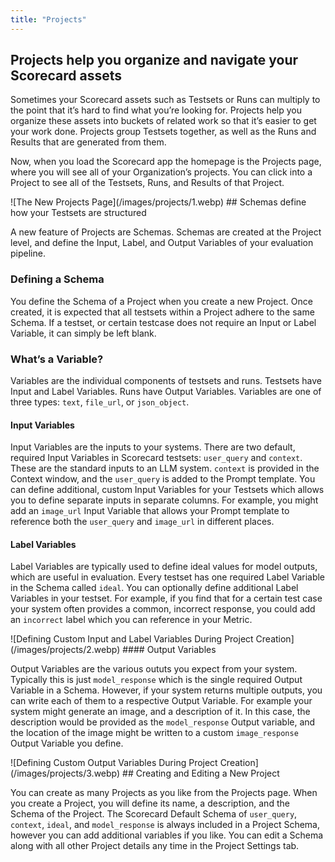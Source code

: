 ```yaml
---
title: "Projects"
---
```


## Projects help you organize and navigate your Scorecard assets

Sometimes your Scorecard assets such as Testsets or Runs can multiply to the point that it’s hard to find what you’re looking for. Projects help you organize these assets into buckets of related work so that it’s easier to get your work done. Projects group Testsets together, as well as the Runs and Results that are generated from them.

Now, when you load the Scorecard app the homepage is the Projects page, where you will see all of your Organization’s projects. You can click into a Project to see all of the Testsets, Runs, and Results of that Project.
<Frame caption="The New Projects Page">
![The New Projects Page](/images/projects/1.webp)
</Frame>
## Schemas define how your Testsets are structured

A new feature of Projects are Schemas. Schemas are created at the Project level, and define the Input, Label, and Output Variables of your evaluation pipeline.

### Defining a Schema

You define the Schema of a Project when you create a new Project. Once created, it is expected that all testsets within a Project adhere to the same Schema. If a testset, or certain testcase does not require an Input or Label Variable, it can simply be left blank.

### What’s a Variable?

Variables are the individual components of testsets and runs. Testsets have Input and Label Variables. Runs have Output Variables. Variables are one of three types: `text`, `file_url`, or `json_object`.

#### Input Variables

Input Variables are the inputs to your systems. There are two default, required Input Variables in Scorecard testsets: `user_query` and `context`. These are the standard inputs to an LLM system. `context` is provided in the Context window, and the `user_query` is added to the Prompt template. You can define additional, custom Input Variables for your Testsets which allows you to define separate inputs in separate columns. For example, you might add an `image_url` Input Variable that allows your Prompt template to reference both the `user_query` and `image_url` in different places.

#### Label Variables

Label Variables are typically used to define ideal values for model outputs, which are useful in evaluation. Every testset has one required Label Variable in the Schema called `ideal`. You can optionally define additional Label Variables in your testset. For example, if you find that for a certain test case your system often provides a common, incorrect response, you could add an `incorrect` label which you can reference in your Metric.
<Frame caption="Defining Custom Input and Label Variables During Project Creation">
![Defining Custom Input and Label Variables During Project Creation](/images/projects/2.webp)
</Frame>
#### Output Variables

Output Variables are the various oututs you expect from your system. Typically this is just `model_response` which is the single required Output Variable in a Schema. However, if your system returns multiple outputs, you can write each of them to a respective Output Variable. For example your system might generate an image, and a description of it. In this case, the description would be provided as the `model_response` Output variable, and the location of the image might be written to a custom `image_response` Output Variable you define.
<Frame caption="Defining Custom Output Variables During Project Creation">
![Defining Custom Output Variables During Project Creation](/images/projects/3.webp)
</Frame>
## Creating and Editing a New Project

You can create as many Projects as you like from the Projects page. When you create a Project, you will define its name, a description, and the Schema of the Project. The Scorecard Default Schema of `user_query`, `context`, `ideal`, and `model_response` is always included in a Project Schema, however you can add additional variables if you like. You can edit a Schema along with all other Project details any time in the Project Settings tab.
